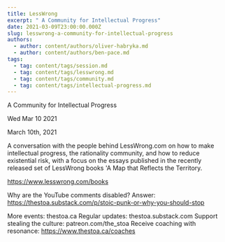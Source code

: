 ```yaml
---
title: LessWrong
excerpt: " A Community for Intellectual Progress"
date: 2021-03-09T23:00:00.000Z
slug: lesswrong-a-community-for-intellectual-progress
authors:
  - author: content/authors/oliver-habryka.md
  - author: content/authors/ben-pace.md
tags:
  - tag: content/tags/session.md
  - tag: content/tags/lesswrong.md
  - tag: content/tags/community.md
  - tag: content/tags/intellectual-progress.md
---
```




 A Community for Intellectual Progress

Wed Mar 10 2021

March 10th, 2021

A conversation with the people behind LessWrong.com on how to make intellectual progress, the rationality community, and how to reduce existential risk, with a focus on the essays published in the recently released set of LessWrong books 'A Map that Reflects the Territory.

https://www.lesswrong.com/books

Why are the YouTube comments disabled? Answer: https://thestoa.substack.com/p/stoic-punk-or-why-you-should-stop

More events: thestoa.ca
Regular updates: thestoa.substack.com
Support stealing the culture: patreon.com/the_stoa
Receive coaching with resonance: https://www.thestoa.ca/coaches


